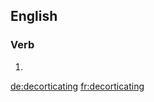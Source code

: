 
==English==

===Verb===
{{head|en}}

# {{present participle of|decorticate|lang=en}}

[[de:decorticating]]
[[fr:decorticating]]